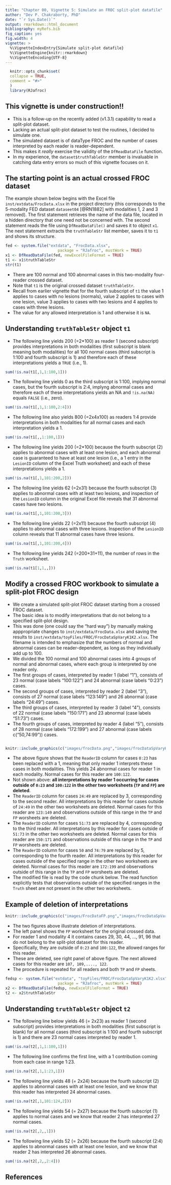 ```yaml
---
title: "Chapter 00, Vignette 5: Simulate an FROC split-plot datafile"
author: "Dev P. Chakraborty, PhD"
date: "`r Sys.Date()`"
output: rmarkdown::html_document
bibliography: myRefs.bib
fig_caption: yes
fig.width: 4
vignette: >
  %\VignetteIndexEntry{Simulate split-plot datafile}
  %\VignetteEngine{knitr::rmarkdown}
  %\VignetteEncoding{UTF-8}
---
```

  
```r
  knitr::opts_chunk$set(
  collapse = TRUE,
  comment = "#>"
  )
  library(RJafroc)
```

## This vignette is under construction!!
* This is a follow-up on the recently added (v1.3.1) capability to read a split-plot dataset.
* Lacking an actual split-plot dataset to test the routines, I decided to simulate one.
* The simulated dataset is of dataType FROC and the number of cases interpreted by each reader is reader-dependent.
* This makes it *really* exercise the validity of the `DfReadDataFile` function.
* In my experience, the `dataset$truthTableStr` member is invaluable in catching data entry errors so much of this vignette focuses on it.

## The starting point is an actual crossed FROC dataset
The example shown below begins with the Excel file `inst/extdata/FrocData.xlsx` in the project directory (this corresponds to the 5-modality FED dataset `dataseet04` [@RN1882] with modalities 1, 2 and 3 removed). The first statement retrieves the name of the data file, located in a hidden directory that one need not be concerned with. The second statement reads the file using `DfReadDataFile()` and saves it to object `x1`. The next statement extracts the `truthTableStr` list member, saves it to `t1` and shows its structure.

```r
fed <- system.file("extdata", "FrocData.xlsx",
                       package = "RJafroc", mustWork = TRUE)
x1 <- DfReadDataFile(fed, newExcelFileFormat = TRUE)
t1 <- x1$truthTableStr
str(t1)
```             

* There are 100 normal and 100 abnormal cases in this two-modality four-reader crossed dataset.
* Note that `t1` is the original crossed dataset `truthTableStr`.
* Recall from earlier vignette that for the fourth subscript of `t1` the value 1 applies to cases with no lesions (normals), value 2 applies to cases with one lesion, value 3 applies to cases with two lesions and 4 applies to cases with three lesions.
* The value for any allowed interpretation is 1 and otherwise it is `NA`.

## Understanding `truthTableStr` object `t1`
* The following line yields 200 (=2*100) as reader 1 (second subscript) provides interpretations in both modalities (first subscript is blank meaning both modalities) for all 100 normal cases (third subscript is 1:100 and fourth subscript is 1) and therefore each of these interpretations yields a `TRUE` (i.e., 1).
```r
sum(!is.na(t1[,1,1:100,1]))
```             
* The following line yields 0 as the third subscript is 1:100, implying normal cases, but the fourth subscript is 2:4, implyng abnormal cases and therefore each of these interpretations yields an NA and `!is.na(NA)` equals `FALSE` (i.e., zero).
```r
sum(!is.na(t1[,1,1:100,2:4]))
```             

* The following line also yields 800 (=2x4x100) as readers 1:4 provide interpretations in both modalities for all normal cases and each interpretation yields a 1.
```r
sum(!is.na(t1[,,1:100,1]))
```             

* The following line yields 200 (=2*100) because the fourth subscript (2) applies to abnormal cases with at least one lesion, and each abnormal case is guaranteed to have at least one lesion (i.e., a 1 entry in the `LesionID` column of the Excel Truth worksheet) and each of these interpretations yields a 1.
```r
sum(!is.na(t1[,1,101:200,2]))
```             

* The following line yields 62 (=2x31) because the fourth subscript (3) applies to abnormal cases with at least two lesions, and inspection of the `LesionID` column in the original Excel file reveals that 31 abnormal cases have two lesions. 
```r
sum(!is.na(t1[,1,101:200,3]))
```             

* The following line yields 22 (=2x11) because the fourth subscript (4) applies to abnormal cases with three lesions. Inspection of the `LesionID` column reveals that 11 abnormal cases have three lesions. 

```r
sum(!is.na(t1[,1,101:200,4]))
```             

* The following line yields 242 (=200+31+11), the number of rows in the `Truth` worksheet.
```r
sum(!is.na(t1[1,1,,]))
```             

## Modify a crossed FROC workbook to simulate a split-plot FROC design
* We create a simulated split-plot FROC dataset starting from a crossed FROC dataset. 
* The basic idea is to modify interpretations that do not belong to a specified split-plot design.
* This was done (one could say the "hard way") by manually making apppropriate changes to `inst/extdata/FrocData.xlsx` and saving the results to `inst/extdata/toyFiles/FROC/FrocDataSpVaryK1K2.xlsx`. The filename is intended to emphasize that the numbers of normal and abnormal cases can be reader-dependent, as long as they individually add up to 100.
* We divided the 100 normal and 100 abnormal cases into 4 groups of normal and abnormal cases, where each group is interpreted by one reader only.
* The first groups of cases, interpreted by reader 1 (label "1"), consists of 23 normal (case labels "100:122") and 24 abnormal (case labels "0:23") cases.
* The second groups of cases, interpreted by reader 2 (label "3"), consists of 27 normal (case labels "123:149") and 26 abnormal (case labels "24:49") cases.
* The third groups of cases, interpreted by reader 3 (label "4"), consists of 22 normal (case labels "150:171") and 23 abnormal (case labels "51:73") cases.
* The fourth groups of cases, interpreted by reader 4 (label "5"), consists of 28 normal (case labels "172:199") and 27 abnormal (case labels c("50,74:99")) cases.

```r
```             

```r
knitr::include_graphics(c("images/frocData.png","images/frocDataSpVaryK1K2.png"))
``` 

* The above figure shows that the `ReaderID` column for cases `0:23` has been replaced with a 1, meaning that only reader 1 interprets these cases in both modalities. This yields 24 abnormal cases for reader 1 in each modality. Normal cases for this reader are `100:122`.
* Not shown above: **all interpretations by reader 1 occurring for cases outside of `0:23` and `100:122` in the other two worksheets (`TP` and `FP`) are deleted**.
* The `ReaderID` column for cases `24:49` are replaced by 3, corresponding to the second reader. All interpretations by this reader for cases outside of `24:49` in the other two worksheets are deleted. Normal cases for this reader are `123:149` and observations outside of this range in the `TP` and `FP` worsheets are deleted.
* The `ReaderID` column for cases `51:73` are replaced by 4, corresponding to the third reader. All interpretations by this reader for cases outside of `51:73` in the other two worksheets are deleted. Normal cases for this reader are `150:171` and observations outside of this range in the `TP` and `FP` worsheets are deleted.
* The `ReaderID` column for cases `50` and `74:79` are replaced by 5, corresponding to the fourth reader. All interpretations by this reader for cases outside of the specified range in the other two worksheets are deleted. Normal cases for this reader are `172:199` and observations outside of this range in the `TP` and `FP` worsheets are deleted. 
<!-- * The modifed file is saved to `extdata/toyFiles/FROC/FrocDataSpVaryK1K2.xlsx`. -->
* The modified file is read by the code chunk below. The read function explicitly tests that observations outside of the specified ranges in the `Truth` sheet are not present in the other two worksheets.

## Example of deletion of interpretations
```r
knitr::include_graphics(c("images/FrocDataFP.png","images/frocDataSpVaryK1K2FP.png"))
``` 

* The two figures above illustrate deletion of interpretations.
* The left panel shows the `FP` worksheet for the original crossed data.
* For reader 1 and modality 4 it contains cases 29, 30, 44, ..., 91, 96 that do not belong to the split-plot dataset for this reader.
* Specifically, they are outside of `0:23` and `100:122`, the allowed ranges for this reader. 
* These are deleted, see right panel of above figure. The next allowed cases for this reader are `107, 109,...., 122`.
* The procedure is repeated for all readers and both `TP` and `FP` sheets.

```r
fedsp <- system.file("extdata", "toyFiles/FROC/FrocDataSpVaryK1K2.xlsx",
                       package = "RJafroc", mustWork = TRUE)
x2 <- DfReadDataFile(fedsp, newExcelFileFormat = TRUE)
t2 <- x2$truthTableStr
```             

## Understanding `truthTableStr` object `t2`
* The following line below yields 46 (= 2x23) as reader 1 (second subscript) provides interpretations in both modalities (first subscript is blank) for all normal cases (third subscript is 1:100 and fourth subscript is 1) and there are 23 normal cases interpreted by reader 1.
```r
sum(!is.na(t2[,1,1:100,1]))
```             

* The following line confirms the first line, with a 1 contribution coming from each case in range 1:23.
```r
sum(!is.na(t2[,1,1:23,1]))
```             

* The following line yields 48 (= 2x24) because the fourth subscript (2) applies to abnormal cases with at least one lesion, and we know that this reader has interpreted 24 abnormal cases.
```r
sum(!is.na(t2[,1,101:124,2]))
```             

* The following line yields 54 (= 2x27) because the fourth subscript (1) applies to normal cases and we know that reader 2 has interpreted 27 normal cases.
```r
sum(!is.na(t2[,2,,1]))
```             

* The following line yields 52 (= 2x26) because the fourth subscript (2:4) applies to abnormal cases with at least one lesion, and we know that reader 2 has interpreted 26 abnormal cases.
```r
sum(!is.na(t2[,2,,2:4]))
```             

## References  
